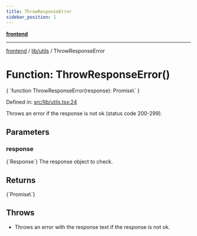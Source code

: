 ```yaml
---
title: ThrowResponseError
sidebar_position: 1
---
```



[**frontend**](../../..)

***

[frontend](../../..) / [lib/utils](..) / ThrowResponseError

# Function: ThrowResponseError()

<CodeBlock language="ts">
{ `function ThrowResponseError(response): Promise\<void\>` }
</CodeBlock>

Defined in: [src/lib/utils.tsx:24](https://github.com/svsticky/CommitteeClash/blob/42e3ab31b18c9cdd65955be0ecd3ca0a2cb493b5/frontend/src/lib/utils.tsx#L24)

Throws an error if the response is not ok (status code 200-299).

## Parameters

### response
<CodeBlock language="ts">
{`Response`}
</CodeBlock>
The response object to check.

## Returns
<CodeBlock language="ts">
{`Promise\<void\>`}
</CodeBlock>

## Throws

- Throws an error with the response text if the response is not ok.
